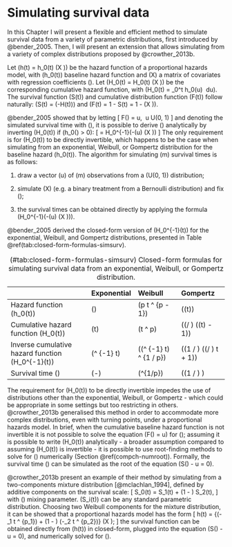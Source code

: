 # Simulating survival data {#simsurv}

In this Chapter I will present a flexible and efficient method to simulate survival data from a variety of parametric distributions, first introduced by @bender_2005. Then, I will present an extension that allows simulating from a variety of complex distributions proposed by @crowther_2013b.

Let \(h(t) = h_0(t) \exp(X \beta)\) be the hazard function of a proportional hazards model, with \(h_0(t)\) baseline hazard function and \(X\) a matrix of covariates with regression coefficients \(\beta\). Let \(H_0(t) = H_0(t) \exp(X \beta)\) be the corresponding cumulative hazard function, with \(H_0(t) = \int_0^t h_0(u) \ du\). The survival function \(S(t)\) and cumulative distribution function \(F(t)\) follow naturally: \(S(t) = \exp(-H(t))\) and \(F(t) = 1 - S(t) = 1 - \exp(X \beta)\).

@bender_2005 showed that by letting
\[
F(\tau) = u, \ u \sim U(0, 1)
\]
and denoting the simulated survival time with \(\tau\), it is possible to derive \(\tau\) analytically by inverting \(H_0(t)\) if \(h_0(\tau) > 0\):
\[
\tau = H_0^{-1}(-\log(u) \exp(X \beta))
\]
The only requirement is for \(H_0(t)\) to be directly invertible, which happens to be the case when simulating from an exponential, Weibull, or Gompertz distribution for the baseline hazard \(h_0(t)\). The algorithm for simulating \(m\) survival times is as follows:

1. draw a vector \(u\) of \(m\) observations from a \(U(0, 1)\) distribution;

2. simulate \(X\) (e.g. a binary treatment from a Bernoulli distribution) and fix \(\beta\);

3. the survival times can be obtained directly by applying the formula \(H_0^{-1}(-\log(u) \exp(X \beta))\).

@bender_2005 derived the closed-form version of \(H_0^{-1}(t)\) for the exponential, Weibull, and Gompertz distributions, presented in Table \@ref(tab:closed-form-formulas-simsurv).

Table: (\#tab:closed-form-formulas-simsurv) Closed-form formulas for simulating survival data from an exponential, Weibull, or Gompertz distribution.

                                                    Exponential                                 Weibull                                                        Gompertz
--------------------------------------------------  ------------------------------------------  -------------------------------------------------------------  ---------------------------------------------------------------------------------
Hazard function \(h_0(t)\)                          \(\lambda\)                                 \(\lambda p t ^ {p - 1}\)                                      \(\exp(\gamma t)\)
Cumulative hazard function \(H_0(t)\)               \(\lambda t\)                               \(\lambda t ^ p\)                                              \((\lambda / \gamma) (\exp(\gamma t) - 1)\)
Inverse cumulative hazard function \(H_0^{-1}(t)\)  \(\lambda ^ {-1} t\)                        \((\lambda ^ {-1} t) ^ {1 / p}\)                               \((1 / \gamma) \log((\gamma / \lambda) t + 1)\)
Survival time \(\tau\)                              \(-\frac{\log(u)}{\lambda \exp(X \beta)}\)  \(\left[-\frac{\log(u)}{\lambda \exp(X \beta)}\right]^{1/p}\)  \((1 / \gamma) \log\left[1 - \frac{\gamma \log(u)}{\lambda\exp(X \beta)}\right]\)

The requirement for \(H_0(t)\) to be directly invertible impedes the use of distributions other than the exponential, Weibull, or Gompertz - which could be appropriate in some settings but too restricting in others. @crowther_2013b generalised this method in order to accommodate more complex distributions, even with turning points, under a proportional hazards model. In brief, when the cumulative baseline hazard function is not invertible it is not possible to solve the equation \(F(\tau) = u\) for \(\tau\); assuming it is possible to write \(H_0(t)\) analytically - a broader assumption compared to assuming \(H_0(t)\) is invertible - it is possible to use root-finding methods to solve for \(\tau\) numerically (Section \@ref(compch-numroot)). Formally, the survival time \(\tau\) can be simulated as the root of the equation \(S(\tau) - u  = 0\).

@crowther_2013b present an example of their method by simulating from a two-components mixture distribution [@mclachlan_1994], defined by additive components on the survival scale:
\[
S_0(t) = \pi S_1(t) + (1 - \pi) S_2(t),
\]
with \(\pi \in [0, 1]\) mixing parameter. \(S_i(t)\) can be any standard parametric distribution. Choosing two Weibull components for the mixture distribution, it can be showed that a proportional hazards model has the form
\[
h(t) = \frac{\lambda_1 p_1 t ^ {p_1-1} \pi \exp(-\lambda_1 t ^ {p_1}) + \lambda_2 p_2 t ^ {p_2-1} (1 - \pi) \exp(-\lambda_2 t ^ {p_2})} {\pi \exp(-\lambda_1 t ^ {p_1}) + (1 - \pi) \exp(-\lambda_2 t ^ {p_2})} \exp(X \beta);
\]
the survival function can be obtained directly from \(h(t)\) in closed-form, plugged into the equation \(S(\tau) - u = 0\), and numerically solved for \(\tau\).
